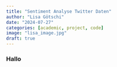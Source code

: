 ```yaml
---
title: "Sentiment Analyse Twitter Daten"
author: "Lisa Götschi"
date: "2024-07-27"
categories: [academic, project, code]
image: "lisa_image.jpg"
draft: true
---
```


### Hallo
